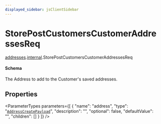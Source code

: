 ```yaml
---
displayed_sidebar: jsClientSidebar
---
```



# StorePostCustomersCustomerAddressesReq

[addresses](../../modules/addresses.mdx).[internal](../../addresses/modules/addresses.internal.mdx).StorePostCustomersCustomerAddressesReq

#### Schema

The Address to add to the Customer's saved addresses.

## Properties

<ParameterTypes parameters={[
  {
    "name": "address",
    "type": "[`AddressCreatePayload`](addresses.internal.AddressCreatePayload.mdx)",
    "description": "",
    "optional": false,
    "defaultValue": "",
    "children": []
  }
]} />
